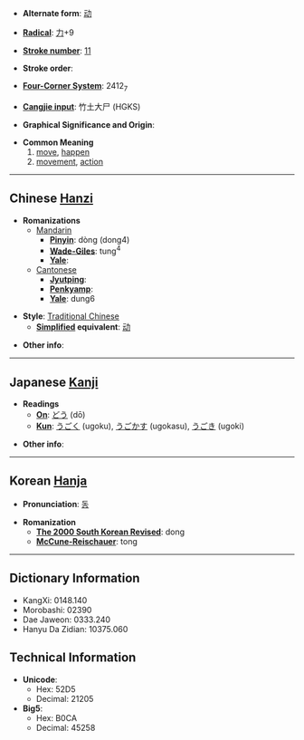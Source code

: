 * '''Alternate form''': [[动]]

* '''[[Wiktionary:Chinese radical index| Radical]]''': [[Wiktionary:Chinese radical index 力|力]]+9

* '''[[Wiktionary:Chinese total strokes index|Stroke number]]''': [[Wiktionary:Chinese total strokes index 11|11]]

* '''Stroke order''': 

* '''[[Wiktionary:Chinese four corner index|Four-Corner System]]''': 2412<sub>7</sub>

* '''[[Wiktionary:Chinese Cangjie index|Cangjie input]]''': 竹土大尸 (HGKS)

* '''Graphical Significance and Origin''': 

* '''Common Meaning'''
*#[[move]], [[happen]]
*# [[movement]], [[action]]

----

== Chinese [[Hanzi]] ==

* '''Romanizations'''
** [[Mandarin]]
*** '''[[Pinyin]]''': dòng (dong4)
*** '''[[Wade-Giles]]''': tung<sup>4</sup>
*** '''[[Yale]]''': 
**[[Cantonese]]
***'''[[Jyutping]]''':
***'''[[Penkyamp]]''': 
***'''[[Yale]]''': dung6

* '''Style''': [[Traditional Chinese]] 
** '''[[Simplified Chinese|Simplified]] equivalent''': [[动]]

* '''Other info''': 

----

== Japanese [[Kanji]] ==

* '''Readings'''
** '''[[On]]''': [[どう]] (dō)
** '''[[Kun]]''': [[うごく]] (ugoku), [[うごかす]] (ugokasu), [[うごき]] (ugoki)

* '''Other info''':  

----

== Korean [[Hanja]] ==

* '''Pronunciation''': [[동]]

* '''Romanization'''
** '''[[The 2000 South Korean Revised Romanization|The 2000 South Korean Revised]]''': dong
** '''[[McCune-Reischauer]]''': tong

----

== Dictionary Information ==

* KangXi: 0148.140
* Morobashi: 02390
* Dae Jaweon: 0333.240
* Hanyu Da Zidian: 10375.060

== Technical Information ==

* '''Unicode''':
** Hex: 52D5
** Decimal: 21205
* '''Big5''':
** Hex: B0CA
** Decimal: 45258
